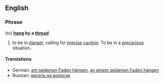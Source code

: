 ==English==

===Phrase===
(to) '''[[hang]] by a [[thread]]'''

# {{idiom}} to be in [[danger]], calling for [[precise]] [[caution]]. To be in a [[precarious]] situation.

====Translations====
*German: [[am seidenen Faden hängen]], [[an einem seidenen Faden hängen]]
*Russian: [[висеть на волоске]]
